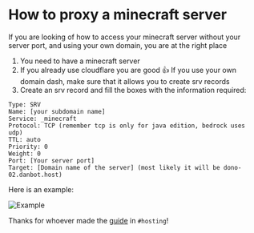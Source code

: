 # How to proxy a minecraft server

If you are looking of how to access your minecraft server without your server port, and using your own domain, you are at the right place

1. You need to have a minecraft server 
2. If you already use cloudflare you are good 👍 If you use your own domain dash, make sure that it allows you to create srv records
3. Create an srv record and fill the boxes with the information required:
```
Type: SRV
Name: [your subdomain name]
Service: _minecraft 
Protocol: TCP (remember tcp is only for java edition, bedrock uses udp)
TTL: auto
Priority: 0
Weight: 0
Port: [Your server port]
Target: [Domain name of the server] (most likely it will be dono-02.danbot.host)
```
Here is an example:

![Example](/public/content/minecraft-proxy/example.png)

<Tip> Thanks for whoever made the [guide](https://discord.com/channels/639477525927690240/898041892279836692/990411009732800614) in `#hosting`! </Tip>
